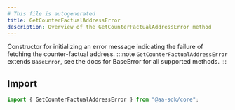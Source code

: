 ```yaml
---
# This file is autogenerated
title: GetCounterFactualAddressError
description: Overview of the GetCounterFactualAddressError method
---
```


Constructor for initializing an error message indicating the failure of fetching the counter-factual address.
:::note
`GetCounterFactualAddressError` extends `BaseError`, see the docs for BaseError for all supported methods.
:::

## Import

```ts
import { GetCounterFactualAddressError } from "@aa-sdk/core";
```
